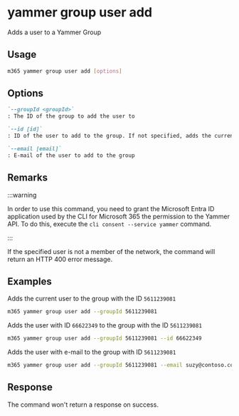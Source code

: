 
# yammer group user add

Adds a user to a Yammer Group

## Usage

```sh
m365 yammer group user add [options]
```

## Options

```md definition-list
`--groupId <groupId>`
: The ID of the group to add the user to

`--id [id]`
: ID of the user to add to the group. If not specified, adds the current user

`--email [email]`
: E-mail of the user to add to the group
```

<Global />

## Remarks

:::warning

In order to use this command, you need to grant the Microsoft Entra ID application used by the CLI for Microsoft 365 the permission to the Yammer API. To do this, execute the `cli consent --service yammer` command.

:::

If the specified user is not a member of the network, the command will return an HTTP 400 error message.

## Examples

Adds the current user to the group with the ID `5611239081`

```sh
m365 yammer group user add --groupId 5611239081
```

Adds the user with ID `66622349` to the group with the ID `5611239081`

```sh
m365 yammer group user add --groupId 5611239081 --id 66622349
```

Adds the user with e-mail to the group with ID `5611239081`

```sh
m365 yammer group user add --groupId 5611239081 --email suzy@contoso.com
```

## Response

The command won't return a response on success.

